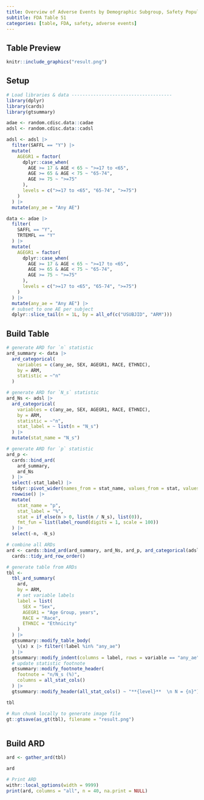 ```yaml
---
title: Overview of Adverse Events by Demographic Subgroup, Safety Population, Pooled Analysis (or Trial X)
subtitle: FDA Table 51
categories: [table, FDA, safety, adverse events]
---
```


::: panel-tabset
## Table Preview

```r
knitr::include_graphics("result.png")
```

## Setup

```r
# Load libraries & data -------------------------------------
library(dplyr)
library(cards)
library(gtsummary)

adae <- random.cdisc.data::cadae
adsl <- random.cdisc.data::cadsl

adsl <- adsl |>
  filter(SAFFL == "Y") |>
  mutate(
    AGEGR1 = factor(
      dplyr::case_when(
        AGE >= 17 & AGE < 65 ~ ">=17 to <65",
        AGE >= 65 & AGE < 75 ~ "65-74",
        AGE >= 75 ~ ">=75"
      ),
      levels = c(">=17 to <65", "65-74", ">=75")
    )
  ) |>
  mutate(any_ae = "Any AE")

data <- adae |>
  filter(
    SAFFL == "Y",
    TRTEMFL == "Y"
  ) |>
  mutate(
    AGEGR1 = factor(
      dplyr::case_when(
        AGE >= 17 & AGE < 65 ~ ">=17 to <65",
        AGE >= 65 & AGE < 75 ~ "65-74",
        AGE >= 75 ~ ">=75"
      ),
      levels = c(">=17 to <65", "65-74", ">=75")
    )
  ) |>
  mutate(any_ae = "Any AE") |>
  # subset to one AE per subject
  dplyr::slice_tail(n = 1L, by = all_of(c("USUBJID", "ARM")))
```

## Build Table

```r
# generate ARD for `n` statistic
ard_summary <- data |>
  ard_categorical(
    variables = c(any_ae, SEX, AGEGR1, RACE, ETHNIC),
    by = ARM,
    statistic = ~"n"
  )

# generate ARD for `N_s` statistic
ard_Ns <- adsl |>
  ard_categorical(
    variables = c(any_ae, SEX, AGEGR1, RACE, ETHNIC),
    by = ARM,
    statistic = ~"n",
    stat_label = ~ list(n = "N_s")
  ) |>
  mutate(stat_name = "N_s")

# generate ARD for `p` statistic
ard_p <-
  cards::bind_ard(
    ard_summary,
    ard_Ns
  ) |>
  select(-stat_label) |>
  tidyr::pivot_wider(names_from = stat_name, values_from = stat, values_fn = unlist) |>
  rowwise() |>
  mutate(
    stat_name = "p",
    stat_label = "%",
    stat = if_else(n > 0, list(n / N_s), list(0)),
    fmt_fun = list(label_round(digits = 1, scale = 100))
  ) |>
  select(-n, -N_s)

# combine all ARDs
ard <- cards::bind_ard(ard_summary, ard_Ns, ard_p, ard_categorical(adsl, variables = ARM, statistic = ~"n")) |>
  cards::tidy_ard_row_order()

# generate table from ARDs
tbl <-
  tbl_ard_summary(
    ard,
    by = ARM,
    # set variable labels
    label = list(
      SEX = "Sex",
      AGEGR1 = "Age Group, years",
      RACE = "Race",
      ETHNIC = "Ethnicity"
    )
  ) |>
  gtsummary::modify_table_body(
    \(x) x |> filter(!label %in% "any_ae")
  ) |>
  gtsummary::modify_indent(columns = label, rows = variable == "any_ae", indent = 0L) |>
  # update statistic footnote
  gtsummary::modify_footnote_header(
    footnote = "n/N_s (%)",
    columns = all_stat_cols()
  ) |>
  gtsummary::modify_header(all_stat_cols() ~ "**{level}**  \n N = {n}")

tbl
```

```r
# Run chunk locally to generate image file
gt::gtsave(as_gt(tbl), filename = "result.png")
```

```r
```

## Build ARD

```r
ard <- gather_ard(tbl)

ard
```

```r
# Print ARD
withr::local_options(width = 9999)
print(ard, columns = "all", n = 40, na.print = NULL)
```

:::
